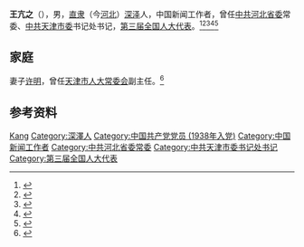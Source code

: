 '''王亢之'''（{{bd|1915年||1968年|3月1日}}），男，[[直隶|直隶]]（今[[河北|河北]]）[[深泽|深泽]]人，中国新闻工作者，曾任[[中共河北省委|中共河北省委]]常委、[[中共天津市委|中共天津市委]]书记处书记，[[第三届全国人大代表|第三届全国人大代表]]。<ref>{{Cite book|title=中华人民共和国职官志|author=何虎生, 李耀东, 向常福主编|publisher=中国社会出版社|year=2003|isbn=9787800883934|location=北京|pages=}}</ref><ref>{{Cite book|title=中国新闻实用大辞典|author=《中国新闻实用大辞典》编委会编;冯健总主编|publisher=新华出版社|year=1996|isbn=|location=北京|pages=}}</ref><ref>{{Cite book|title=中国抗日战争人物大词典|author=刘景泉主编; 沈久泉, 王凯捷, 李卓副主编|publisher=天津大学出版社|year=1999|isbn=|location=|pages=}}</ref><ref>{{Cite book|title=新闻传播百科全书|author=邱沛篁, 吴信训, 向纯武等主编|publisher=四川人民出版社|year=1998|isbn=|location=成都|pages=}}</ref><ref>{{Cite book|title=新闻学大辞典|author=甘惜分主编; 钱辛波, 成一, 洪一龙等副主编|publisher=河南人民出版社|year=1993|isbn=|location=郑州|pages=}}</ref>

== 家庭 ==
妻子[[许明_(1918年)|许明]]，曾任[[天津市人大常委会|天津市人大常委会]]副主任。<ref>{{Cite web|title=党的好女儿许明(组图)|url=http://news.sohu.com/20070302/n248467668.shtml|accessdate=2020-08-14|work=北方网}}</ref>

== 参考资料 ==
{{reflist}}

{{中国人物小作品}}

{{Authority control}}
{{DEFAULTSORT:Wang王}}
[[Category:王姓|Kang]]
[[Category:深澤人|Category:深澤人]]
[[Category:中国共产党党员_(1938年入党)|Category:中国共产党党员 (1938年入党)]]
[[Category:中国新闻工作者|Category:中国新闻工作者]]
[[Category:中共河北省委常委|Category:中共河北省委常委]]
[[Category:中共天津市委书记处书记|Category:中共天津市委书记处书记]]
[[Category:第三届全国人大代表|Category:第三届全国人大代表]]